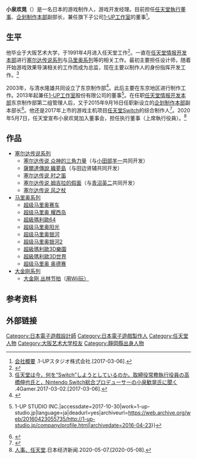{{noteTA
| G1=Games
| G2=Nintendo
}}
{{Infobox person
| name = 小泉欢晃
| image = Yoshiaki Koizumi 2007.jpg
| caption = 在2007年蒙特利尔国际游戏峰会上的小泉欢晃
| birth_name =
| birth_date = {{birth date and age|1968|04|29}}
| birth_place = [[日本|日本]][[靜岡縣|靜岡縣]][[三島市|三島市]]
| nationality = {{JPN}}
| alma_mater = [[大阪藝術大學|大阪藝術大學]]
| occupation = [[任天堂|任天堂]][[執行董事|執行董事]]、[[任天堂企划制作本部|企划制作本部]]副部长、游戏制作人、总监
| notable works = [[薩爾達傳說系列|薩爾達傳說系列]]<br/>[[超级马力欧系列|超级马力欧系列]]
}}
{{Japanese|japanese=小泉 歓晃|kana=こいずみ よしあき|romaji=Koizumi Yoshiaki}}
'''小泉欢晃'''（{{bd|1968年|4月29日 || }}）是一名日本的游戏制作人，游戏开发经理。目前担任[[任天堂|任天堂]][[執行董事|執行董事]]、[[任天堂企划制作本部|企划制作本部]]副部长，兼任旗下子公司[[1-UP工作室|1-UP工作室]]的董事<ref>[http://1-up-studio.jp/company/profile.html 会社概要] {{webarchive|url=https://web.archive.org/web/20160423055735/http://1-up-studio.jp/company/profile.html |date=2016-04-23 }}.1-UPスタジオ株式会社.[2017-03-06].</ref>。

== 生平 ==
他毕业于大阪艺术大学，于1991年4月进入任天堂工作<ref>{{Cite web|url=https://www.nintendo.co.jp/n10/interview/mario25th/vol3/index.html|title=社長が訊く「スーパーマリオ２５周年」|accessdate=2017-10-30|work=www.nintendo.co.jp|language=ja|archive-date=2019-06-07|archive-url=https://web.archive.org/web/20190607120859/https://www.nintendo.co.jp/n10/interview/mario25th/vol3/index.html|dead-url=no}}</ref>。一直在[[任天堂情報開發本部|任天堂情报开发本部]]进行[[薩爾達傳說系列|塞尔达传说系列]]与[[马里奥系列|马里奥系列]]等的相关工作。最初主要担任设计师，随着开始游戏效果导演相关的工作而成为总监，现在主要以制作人的身份指挥开发工作。<ref>[http://www.4gamer.net/games/990/G999026/20170302001/ 任天堂は今，何を“Switch”しようとしているのか。取締役常務執行役員の高橋伸也氏と，Nintendo Switch総合プロデューサーの小泉歓晃氏に聞く] {{Wayback|url=http://www.4gamer.net/games/990/G999026/20170302001/ |date=20170307070621 }}.4Gamer.2017-03-02.[2017-03-06].</ref>

2003年，与清水隆雄共同设立了东京制作部<ref>{{Cite web|url=https://www.nintendo.co.jp/nom/0407/3_2/index.html|title=『東京制作部　スタッフインタビュー』|accessdate=2017-10-30|work=www.nintendo.co.jp|archive-date=2018-07-31|archive-url=https://web.archive.org/web/20180731144015/https://www.nintendo.co.jp/nom/0407/3_2/index.html|dead-url=no}}</ref>。此后主要在东京地区进行制作工作。2013年起兼任[[1-UP工作室|1-UP工作室]]股份有限公司的董事<ref>{{Cite web|url=http://1-up-studio.jp/company/profile.html|title=会社概要 {{!}} 1-UP STUDIO INC.|accessdate=2017-10-30|work=1-up-studio.jp|language=ja|deadurl=yes|archiveurl=https://web.archive.org/web/20160423055735/http://1-up-studio.jp/company/profile.html|archivedate=2016-04-23}}</ref>。在任职[[任天堂情報開發本部|任天堂情报开发本部]]东京制作部第二组管理人后，又于2015年9月16日任职新设立的[[任天堂企划制作本部|企划制作本部]]副本部长<ref>{{Cite news|url=http://www.nikkei.com/article/DGXLMSJJ60101_V10C15A9000000/|title=人事、任天堂|newspaper=日本経済新聞 電子版|accessdate=2017-10-30|language=ja|archive-date=2017-11-07|archive-url=https://web.archive.org/web/20171107061055/https://www.nikkei.com/article/DGXLMSJJ60101_V10C15A9000000/|dead-url=no}}</ref>。他还是2017年上市的游戏主机项目[[任天堂Switch|任天堂Switch]]的综合制作人<ref>{{Cite news|url=http://ascii.jp/elem/000/001/417/1417956/|title=ニンテンドースイッチの要はコントローラー「Joy-Con」、プレゼンテーション 2017で詳細発表！|last=ASCII|newspaper=ASCII.jp|accessdate=2017-10-30|language=ja|archive-date=2017-10-23|archive-url=https://web.archive.org/web/20171023034339/http://ascii.jp/elem/000/001/417/1417956/|dead-url=no}}</ref>。2020年5月7日，任天堂宣布小泉欢晃加入董事会，担任执行董事（上席執行役員）。<ref>[https://www.nikkei.com/article/DGXLMSJJ80701_X00C20A5000000/ 人事、任天堂].日本经济新闻.2020-05-07.[2020-05-08].</ref>

== 作品 ==
*[[薩爾達傳說系列|塞尔达传说系列]]
**[[塞尔达传说_众神的三角力量|塞尔达传说 众神的三角力量]]（与[[小田部羊一|小田部羊一]]共同开发）
**[[薩爾達傳說_織夢島|薩爾達傳說 織夢島]]（与田边贤辅共同开发）
**[[薩爾達傳說_時之笛|塞尔达传说 时之笛]]
**[[薩爾達傳說_穆修拉的假面|塞尔达传说 姆吉拉的假面]]（与[[青沼英二|青沼英二]]共同开发）
**[[薩爾達傳說_風之律動|塞尔达传说 风之杖]]
*[[马里奥系列|马里奥系列]]
**[[超级马里奥赛车|超级马里奥赛车]]
**[[超级马里奥_耀西岛|超级马里奥 耀西岛]]
**[[超級瑪利歐64|超級瑪利歐64]]
**[[超级马里奥阳光|超级马里奥阳光]]
**[[超级马里奥银河|超级马里奥银河]]
**[[超级马里奥银河2|超级马里奥银河2]]
**[[超級瑪利歐3D樂園|超級瑪利歐3D樂園]]
**[[超級瑪利歐3D世界|超級瑪利歐3D世界]]
**[[超级马里奥_奥德赛|超级马里奥 奥德赛]]
*[[大金刚系列|大金刚系列]]
**[[大金刚_丛林节拍|大金刚 丛林节拍]]（[[用Wii玩|用Wii玩）]]

== 参考资料 ==
{{reflist}}

== 外部链接 ==

{{Mario series}}
{{薩爾達傳說系列}}
{{Portal bar|日本|人物|任天堂|電子遊戲|瑪利歐系列}}

{{DEFAULTSORT:Yoshiaki Koizumi}}
[[Category:日本電子遊戲設計師|Category:日本電子遊戲設計師]]
[[Category:日本電子遊戲製作人|Category:日本電子遊戲製作人]]
[[Category:任天堂人物|Category:任天堂人物]]
[[Category:大阪艺术大学校友|Category:大阪艺术大学校友]]
[[Category:靜岡縣出身人物|Category:靜岡縣出身人物]]